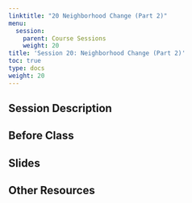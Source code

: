 ```yaml
---
linktitle: "20 Neighborhood Change (Part 2)"
menu:
  session:
    parent: Course Sessions
    weight: 20
title: 'Session 20: Neighborhood Change (Part 2)'
toc: true
type: docs
weight: 20
---
```


## Session Description

## Before Class

## Slides

## Other Resources
